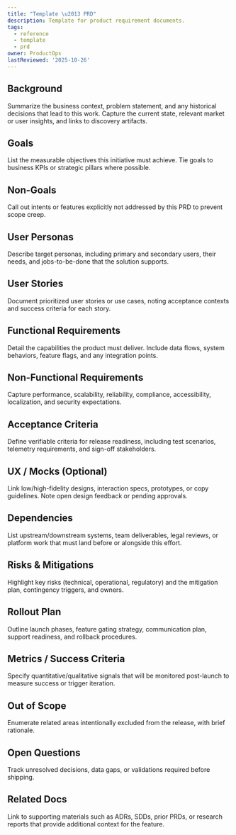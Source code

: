 ```yaml
---
title: "Template \u2013 PRD"
description: Template for product requirement documents.
tags:
  - reference
  - template
  - prd
owner: ProductOps
lastReviewed: '2025-10-26'
---
```

## Background

Summarize the business context, problem statement, and any historical decisions that lead to this work. Capture the current state, relevant market or user insights, and links to discovery artifacts.

## Goals

List the measurable objectives this initiative must achieve. Tie goals to business KPIs or strategic pillars where possible.

## Non-Goals

Call out intents or features explicitly not addressed by this PRD to prevent scope creep.

## User Personas

Describe target personas, including primary and secondary users, their needs, and jobs-to-be-done that the solution supports.

## User Stories

Document prioritized user stories or use cases, noting acceptance contexts and success criteria for each story.

## Functional Requirements

Detail the capabilities the product must deliver. Include data flows, system behaviors, feature flags, and any integration points.

## Non-Functional Requirements

Capture performance, scalability, reliability, compliance, accessibility, localization, and security expectations.

## Acceptance Criteria

Define verifiable criteria for release readiness, including test scenarios, telemetry requirements, and sign-off stakeholders.

## UX / Mocks (Optional)

Link low/high-fidelity designs, interaction specs, prototypes, or copy guidelines. Note open design feedback or pending approvals.

## Dependencies

List upstream/downstream systems, team deliverables, legal reviews, or platform work that must land before or alongside this effort.

## Risks & Mitigations

Highlight key risks (technical, operational, regulatory) and the mitigation plan, contingency triggers, and owners.

## Rollout Plan

Outline launch phases, feature gating strategy, communication plan, support readiness, and rollback procedures.

## Metrics / Success Criteria

Specify quantitative/qualitative signals that will be monitored post-launch to measure success or trigger iteration.

## Out of Scope

Enumerate related areas intentionally excluded from the release, with brief rationale.

## Open Questions

Track unresolved decisions, data gaps, or validations required before shipping.

## Related Docs

Link to supporting materials such as ADRs, SDDs, prior PRDs, or research reports that provide additional context for the feature.
